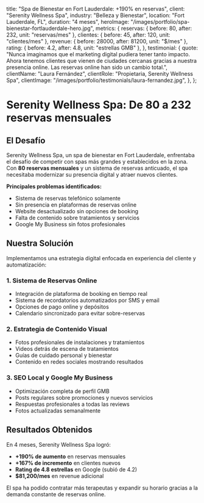   title: "Spa de Bienestar en Fort Lauderdale: +190% en reservas",
  client: "Serenity Wellness Spa",
  industry: "Belleza y Bienestar",
  location: "Fort Lauderdale, FL",
  duration: "4 meses",
  heroImage: "/images/portfolio/spa-bienestar-fortlauderdale-hero.jpg",
  metrics: {
    reservas: { before: 80, after: 232, unit: "reservas/mes" },
    clientes: { before: 45, after: 120, unit: "clientes/mes" },
    revenue: { before: 28000, after: 81200, unit: "$/mes" },
    rating: { before: 4.2, after: 4.8, unit: "estrellas GMB" },
  },
  testimonial: {
    quote: "Nunca imaginamos que el marketing digital pudiera tener tanto impacto. Ahora tenemos clientes que vienen de ciudades cercanas gracias a nuestra presencia online. Las reservas online han sido un cambio total.",
    clientName: "Laura Fernández",
    clientRole: "Propietaria, Serenity Wellness Spa",
    clientImage: "/images/portfolio/testimonials/laura-fernandez.jpg",
  },
};

# Serenity Wellness Spa: De 80 a 232 reservas mensuales

## El Desafío

Serenity Wellness Spa, un spa de bienestar en Fort Lauderdale, enfrentaba el desafío de competir con spas más grandes y establecidos en la zona. Con **80 reservas mensuales** y un sistema de reservas anticuado, el spa necesitaba modernizar su presencia digital y atraer nuevos clientes.

**Principales problemas identificados:**
- Sistema de reservas telefónico solamente
- Sin presencia en plataformas de reservas online
- Website desactualizado sin opciones de booking
- Falta de contenido sobre tratamientos y servicios
- Google My Business sin fotos profesionales

## Nuestra Solución

Implementamos una estrategia digital enfocada en experiencia del cliente y automatización:

### 1. Sistema de Reservas Online
- Integración de plataforma de booking en tiempo real
- Sistema de recordatorios automatizados por SMS y email
- Opciones de pago online y depósitos
- Calendario sincronizado para evitar sobre-reservas

### 2. Estrategia de Contenido Visual
- Fotos profesionales de instalaciones y tratamientos
- Videos detrás de escena de tratamientos
- Guías de cuidado personal y bienestar
- Contenido en redes sociales mostrando resultados

### 3. SEO Local y Google My Business
- Optimización completa de perfil GMB
- Posts regulares sobre promociones y nuevos servicios
- Respuestas profesionales a todas las reviews
- Fotos actualizadas semanalmente

## Resultados Obtenidos

En 4 meses, Serenity Wellness Spa logró:
- **+190% de aumento** en reservas mensuales
- **+167% de incremento** en clientes nuevos
- **Rating de 4.8 estrellas** en Google (subió de 4.2)
- **$81,200/mes** en revenue adicional

El spa ha podido contratar más terapeutas y expandir su horario gracias a la demanda constante de reservas online.
